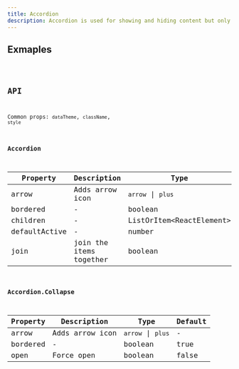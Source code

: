 ```yaml
---
title: Accordion
description: Accordion is used for showing and hiding content but only one item can stay open at a time.
---
```


## Exmaples

<code src="./demo/basic.tsx" />

## API

Common props: `dataTheme`, `className`, `style`

### Accordion

| Property | Description | Type | Default |
| --- | --- | --- | --- |
| arrow | Adds arrow icon | `arrow` \| `plus` | - |
| bordered | - | boolean | true |
| children | - | ListOrItem\<ReactElement\> | - |
| defaultActive | - | number | 0 |
| join | join the items together | boolean | false |

### Accordion.Collapse

| Property | Description     | Type              | Default |
| -------- | --------------- | ----------------- | ------- |
| arrow    | Adds arrow icon | `arrow` \| `plus` | -       |
| bordered | -               | boolean           | true    |
| open     | Force open      | boolean           | false   |
